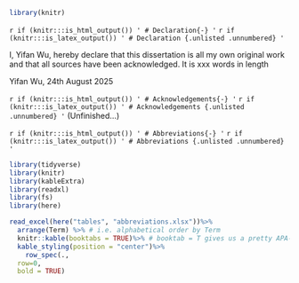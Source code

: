 ```{=latex}
\pagenumbering{roman}
```

```r
library(knitr)
```


`r if (knitr:::is_html_output()) '
# Declaration{-}
'`
`r if (knitr:::is_latex_output()) '
# Declaration {.unlisted .unnumbered}
'`

I, Yifan Wu, hereby declare that this dissertation is all my own original work and that all sources have been acknowledged. It is xxx words in length

Yifan Wu, 24th August 2025

`r if (knitr:::is_html_output()) '
# Acknowledgements{-}
'`
`r if (knitr:::is_latex_output()) '
# Acknowledgements {.unlisted .unnumbered}
'`
(Unfinished...)


```{=latex}
% Trigger ToC creation in LaTeX
\setcounter{tocdepth}{3}
\tableofcontents
\listoffigures
\listoftables
```

`r if (knitr:::is_html_output()) '
# Abbreviations{-}
'`
`r if (knitr:::is_latex_output()) '
# Abbreviations {.unlisted .unnumbered}
'`

```r
library(tidyverse)
library(knitr)
library(kableExtra)
library(readxl)
library(fs)
library(here)

read_excel(here("tables", "abbreviations.xlsx"))%>%
  arrange(Term) %>% # i.e. alphabetical order by Term
  knitr::kable(booktabs = TRUE)%>% # booktab = T gives us a pretty APA-ish table
  kable_styling(position = "center")%>%
    row_spec(.,
  row=0,
  bold = TRUE)
```

